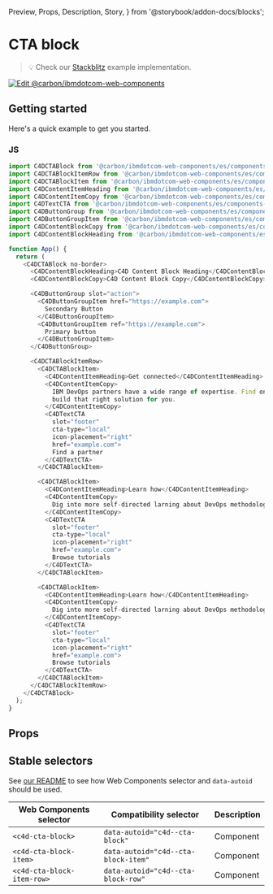   Preview,
  Props,
  Description,
  Story,
} from '@storybook/addon-docs/blocks';

# CTA block

> 💡 Check our
> [Stackblitz](https://stackblitz.com/github/carbon-design-system/carbon-for-ibm-dotcom/tree/main/packages/web-components/examples/stackblitz/components-react/cta-block)
> example implementation.

[![Edit @carbon/ibmdotcom-web-components](https://developer.stackblitz.com/img/open_in_stackblitz.svg)](https://stackblitz.com/github/carbon-design-system/carbon-for-ibm-dotcom/tree/main/packages/web-components/examples/stackblitz/components-react/cta-block)

## Getting started

Here's a quick example to get you started.

### JS

```javascript
import C4DCTABlock from '@carbon/ibmdotcom-web-components/es/components-react/cta-block/cta-block';
import C4DCTABlockItemRow from '@carbon/ibmdotcom-web-components/es/components-react/cta-block/cta-block-item-row';
import C4DCTABlockItem from '@carbon/ibmdotcom-web-components/es/components-react/cta-block/cta-block-item';
import C4DContentItemHeading from '@carbon/ibmdotcom-web-components/es/components-react/content-item/content-item-heading';
import C4DContentItemCopy from '@carbon/ibmdotcom-web-components/es/components-react/content-item/content-item-copy';
import C4DTextCTA from '@carbon/ibmdotcom-web-components/es/components-react/cta/text-cta';
import C4DButtonGroup from '@carbon/ibmdotcom-web-components/es/components-react/button-group/button-group';
import C4DButtonGroupItem from '@carbon/ibmdotcom-web-components/es/components-react/button-group/button-group-item';
import C4DContentBlockCopy from '@carbon/ibmdotcom-web-components/es/components-react/content-block/content-block-copy';
import C4DContentBlockHeading from '@carbon/ibmdotcom-web-components/es/components-react/content-block/content-block-heading';

function App() {
  return (
    <C4DCTABlock no-border>
      <C4DContentBlockHeading>C4D Content Block Heading</C4DContentBlockHeading>
      <C4DContentBlockCopy>C4D Content Block Copy</C4DContentBlockCopy>

      <C4DButtonGroup slot="action">
        <C4DButtonGroupItem href="https://example.com">
          Secondary Button
        </C4DButtonGroupItem>
        <C4DButtonGroupItem ref="https://example.com">
          Primary button
        </C4DButtonGroupItem>
      </C4DButtonGroup>

      <C4DCTABlockItemRow>
        <C4DCTABlockItem>
          <C4DContentItemHeading>Get connected</C4DContentItemHeading>
          <C4DContentItemCopy>
            IBM DevOps partners have a wide range of expertise. Find one to
            build that right solution for you.
          </C4DContentItemCopy>
          <C4DTextCTA
            slot="footer"
            cta-type="local"
            icon-placement="right"
            href="example.com">
            Find a partner
          </C4DTextCTA>
        </C4DCTABlockItem>

        <C4DCTABlockItem>
          <C4DContentItemHeading>Learn how</C4DContentItemHeading>
          <C4DContentItemCopy>
            Dig into more self-directed larning about DevOps methodologies.
          </C4DContentItemCopy>
          <C4DTextCTA
            slot="footer"
            cta-type="local"
            icon-placement="right"
            href="example.com">
            Browse tutorials
          </C4DTextCTA>
        </C4DCTABlockItem>

        <C4DCTABlockItem>
          <C4DContentItemHeading>Learn how</C4DContentItemHeading>
          <C4DContentItemCopy>
            Dig into more self-directed larning about DevOps methodologies.
          </C4DContentItemCopy>
          <C4DTextCTA
            slot="footer"
            cta-type="local"
            icon-placement="right"
            href="example.com">
            Browse tutorials
          </C4DTextCTA>
        </C4DCTABlockItem>
      </C4DCTABlockItemRow>
    </C4DCTABlock>
  );
}
```

## Props

<Props of={PropTypesRef} />

## Stable selectors

See
[our README](https://github.com/carbon-design-system/carbon-for-ibm-dotcom/tree/main/packages/web-components#stable-selectors-for-analytics-and-integratione2e-testing-in-web-components)
to see how Web Components selector and `data-autoid` should be used.

| Web Components selector    | Compatibility selector              | Description |
| -------------------------- | ----------------------------------- | ----------- |
| `<c4d-cta-block>`          | `data-autoid="c4d--cta-block"`      | Component   |
| `<c4d-cta-block-item>`     | `data-autoid="c4d--cta-block-item"` | Component   |
| `<c4d-cta-block-item-row>` | `data-autoid="c4d--cta-block-row"`  | Component   |

<Description markdown={contributing} />
